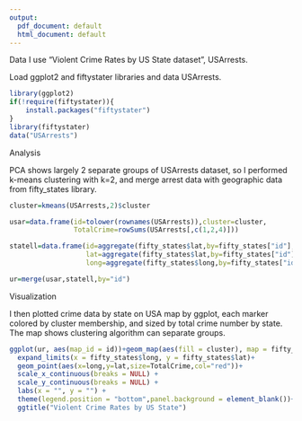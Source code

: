```yaml
---
output:
  pdf_document: default
  html_document: default
---
```


Data
I use "Violent Crime Rates by US State dataset", USArrests.

Load ggplot2 and fiftystater libraries and data USArrests.
```r
library(ggplot2)
if(!require(fiftystater)){
    install.packages("fiftystater")
}
library(fiftystater)
data("USArrests")
```

Analysis

PCA shows largely 2 separate groups of USArrests dataset, so I performed k-means clustering with k=2, and merge arrest data with geographic data from fifty_states library.
```r
cluster=kmeans(USArrests,2)$cluster

usar=data.frame(id=tolower(rownames(USArrests)),cluster=cluster,
                TotalCrime=rowSums(USArrests[,c(1,2,4)]))

statell=data.frame(id=aggregate(fifty_states$lat,by=fifty_states["id"],mean)$id,
                   lat=aggregate(fifty_states$lat,by=fifty_states["id"],mean)$x,
                   long=aggregate(fifty_states$long,by=fifty_states["id"],mean)$x) 

ur=merge(usar,statell,by="id")
```


Visualization

I then plotted crime data by state on USA map by ggplot, each marker colored by cluster membership, and sized by total crime number by state. The map shows clustering algorithm can separate groups.
```r
ggplot(ur, aes(map_id = id))+geom_map(aes(fill = cluster), map = fifty_states)+
  expand_limits(x = fifty_states$long, y = fifty_states$lat)+
  geom_point(aes(x=long,y=lat,size=TotalCrime,col="red"))+
  scale_x_continuous(breaks = NULL) + 
  scale_y_continuous(breaks = NULL) +
  labs(x = "", y = "") +
  theme(legend.position = "bottom",panel.background = element_blank())+
  ggtitle("Violent Crime Rates by US State")
```







